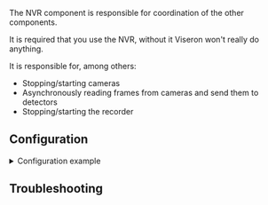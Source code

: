 

<ComponentHeader meta={ComponentMetadata} />

The NVR component is responsible for coordination of the other components.

It is required that you use the NVR, without it Viseron won't really do anything.

It is responsible for, among others:

- Stopping/starting cameras
- Asynchronously reading frames from cameras and send them to detectors
- Stopping/starting the recorder

## Configuration

<details>
  <summary>Configuration example</summary>

```yaml
nvr:
  camera_one:
  camera_two:
```

</details>

<ComponentConfiguration meta={ComponentMetadata} config={config} />

## Troubleshooting

<ComponentTroubleshooting meta={ComponentMetadata} />
